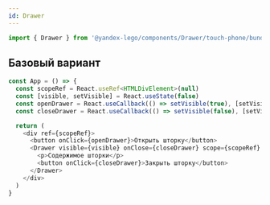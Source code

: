 ```yaml
---
id: Drawer
---
```


```js
import { Drawer } from '@yandex-lego/components/Drawer/touch-phone/bundle';
```

## Базовый вариант
```js
const App = () => {
  const scopeRef = React.useRef<HTMLDivElement>(null)
  const [visible, setVisible] = React.useState(false)
  const openDrawer = React.useCallback(() => setVisible(true), [setVisible])
  const closeDrawer = React.useCallback(() => setVisible(false), [setVisible])

  return (
    <div ref={scopeRef}>
      <button onClick={openDrawer}>Открыть шторку</button>
      <Drawer visible={visible} onClose={closeDrawer} scope={scopeRef} view="default">
        <p>Содержимое шторки</p>
        <button onClick={closeDrawer}>Закрыть шторку</button>
      </Drawer>
    </div>
  )
}
```
